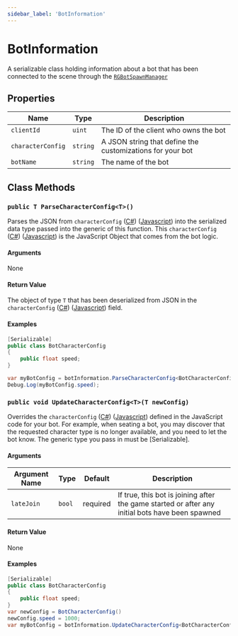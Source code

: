 ```yaml
---
sidebar_label: 'BotInformation'
---
```


# BotInformation

A serializable class holding information about a bot that has been connected to the scene
through the [`RGBotSpawnManager`](./RGBotSpawnManager)

## Properties

Name | Type  | Description
---|---|---|
`clientId` | `uint` | The ID of the client who owns the bot
`characterConfig` | `string` | A JSON string that define the customizations for your bot
`botName` | `string` | The name of the bot

## Class Methods

### `public T ParseCharacterConfig<T>()`

Parses the JSON from `characterConfig` ([C#](./creating-bots/csharp/configuration#characterconfig)) ([Javascript](./creating-bots/javascript/configuration#characterconfig)) into the serialized data type
passed into the generic of this function. This `characterConfig` ([C#](./creating-bots/csharp/configuration#characterconfig)) ([Javascript](./creating-bots/javascript/configuration#characterconfig))
is the JavaScript Object that comes from the bot logic.

#### Arguments
None

#### Return Value
The object of type `T` that has been deserialized from JSON in the `characterConfig` ([C#](./creating-bots/csharp/configuration#characterconfig)) ([Javascript](./creating-bots/javascript/configuration#characterconfig)) field.

#### Examples
<Tabs>
<TabItem value="deserialize_config" label="Deserialize a bot's config from JSON" default>

```cs
[Serializable]
public class BotCharacterConfig
{
    public float speed;
}

var myBotConfig = botInformation.ParseCharacterConfig<BotCharacterConfig>();
Debug.Log(myBotConfig.speed);
```
</TabItem>
</Tabs>

### `public void UpdateCharacterConfig<T>(T newConfig)`

Overrides the `characterConfig` ([C#](./creating-bots/csharp/configuration#characterconfig)) ([Javascript](./creating-bots/javascript/configuration#characterconfig)) defined in the JavaScript code for your bot. For example, when seating a bot, you may discover
that the requested character type is no longer available, and you need to let the bot know. The generic type you 
pass in must be [Serializable].

#### Arguments

Argument Name | Type | Default | Description
---|---|---|---|
`lateJoin` | `bool` | required | If true, this bot is joining after the game started or after any initial bots have been spawned

#### Return Value

None

#### Examples
<Tabs>
<TabItem value="save_config" label="Save a new config for the connected bot" default>

```cs
[Serializable]
public class BotCharacterConfig
{
    public float speed;
}
var newConfig = BotCharacterConfig()
newConfig.speed = 1000;
var myBotConfig = botInformation.UpdateCharacterConfig<BotCharacterConfig>(newConfig);
```
</TabItem>
</Tabs>